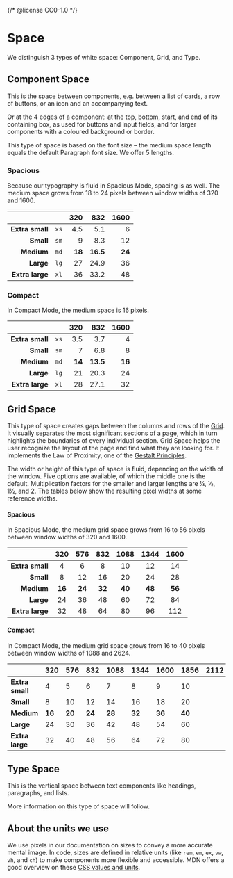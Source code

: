 {/* @license CC0-1.0 */}


<Meta title="Docs/Design Guidelines/Space" />

# Space

We distinguish 3 types of white space: Component, Grid, and Type.

## Component Space

This is the space between components, e.g. between a list of cards, a row of buttons, or an icon and an accompanying text.

Or at the 4 edges of a component: at the top, bottom, start, and end of its containing box,
as used for buttons and input fields, and for larger components with a coloured background or border.

This type of space is based on the font size – the medium space length equals the default Paragraph font size.
We offer 5 lengths.

### Spacious

Because our typography is fluid in Spacious Mode, spacing is as well.
The medium space grows from 18 to 24 pixels between window widths of 320 and 1600.

|                 |      |    320 |      832 |   1600 |
| --------------: | :--: | -----: | -------: | -----: |
| **Extra small** | `xs` |    4.5 |      5.1 |      6 |
|       **Small** | `sm` |      9 |      8.3 |     12 |
|      **Medium** | `md` | **18** | **16.5** | **24** |
|       **Large** | `lg` |     27 |     24.9 |     36 |
| **Extra large** | `xl` |     36 |     33.2 |     48 |

### Compact

In Compact Mode, the medium space is 16 pixels.

|                 |      |    320 |      832 |   1600 |
| --------------: | :--: | -----: | -------: | -----: |
| **Extra small** | `xs` |    3.5 |      3.7 |      4 |
|       **Small** | `sm` |      7 |      6.8 |      8 |
|      **Medium** | `md` | **14** | **13.5** | **16** |
|       **Large** | `lg` |     21 |     20.3 |     24 |
| **Extra large** | `xl` |     28 |     27.1 |     32 |

## Grid Space

This type of space creates gaps between the columns and rows of the [Grid](/docs/components-layout-grid--docs).
It visually separates the most significant sections of a page, which in turn highlights the boundaries of every individual section.
Grid Space helps the user recognize the layout of the page and find what they are looking for.
It implements the Law of Proximity, one of the [Gestalt Principles](https://www.interaction-design.org/literature/topics/gestalt-principles).

The width or height of this type of space is fluid, depending on the width of the window.
Five options are available, of which the middle one is the default.
Multiplication factors for the smaller and larger lengths are ¼, ½, 1½, and 2.
The tables below show the resulting pixel widths at some reference widths.

#### Spacious

In Spacious Mode, the medium grid space grows from 16 to 56 pixels between window widths of 320 and 1600.

|                 |  320   |  576   |  832   |  1088  |  1344  |  1600  |
| --------------: | :----: | :----: | :----: | :----: | :----: | :----: |
| **Extra small** |   4    |   6    |   8    |   10   |   12   |   14   |
|       **Small** |   8    |   12   |   16   |   20   |   24   |   28   |
|      **Medium** | **16** | **24** | **32** | **40** | **48** | **56** |
|       **Large** |   24   |   36   |   48   |   60   |   72   |   84   |
| **Extra large** |   32   |   48   |   64   |   80   |   96   |  112   |

#### Compact

In Compact Mode, the medium grid space grows from 16 to 40 pixels between window widths of 1088 and 2624.

<table>
  <thead>
    <tr>
      <th style={{ textAlign: "right" }}></th>
      <th style={{ textAlign: "center" }}>320</th>
      <th style={{ textAlign: "center" }}>576</th>
      <th style={{ textAlign: "center" }}>832</th>
      <th style={{ textAlign: "center" }}>1088</th>
      <th style={{ textAlign: "center" }}>1344</th>
      <th style={{ textAlign: "center" }}>1600</th>
      <th style={{ textAlign: "center" }}>1856</th>
      <th style={{ textAlign: "center" }}>2112</th>
      <th style={{ textAlign: "center" }}>2368</th>
      <th style={{ textAlign: "center" }}>2624</th>
    </tr>
  </thead>
  <tbody>
    <tr>
      <td style={{ textAlign: "right" }}>
        <strong>Extra small</strong>
      </td>
      <td colspan={4} style={{ textAlign: "center" }}>
        4
      </td>
      <td style={{ textAlign: "center" }}>5</td>
      <td style={{ textAlign: "center" }}>6</td>
      <td style={{ textAlign: "center" }}>7</td>
      <td style={{ textAlign: "center" }}>8</td>
      <td style={{ textAlign: "center" }}>9</td>
      <td style={{ textAlign: "center" }}>10</td>
    </tr>
    <tr>
      <td style={{ textAlign: "right" }}>
        <strong>Small</strong>
      </td>
      <td colspan={4} style={{ textAlign: "center" }}>
        8
      </td>
      <td style={{ textAlign: "center" }}>10</td>
      <td style={{ textAlign: "center" }}>12</td>
      <td style={{ textAlign: "center" }}>14</td>
      <td style={{ textAlign: "center" }}>16</td>
      <td style={{ textAlign: "center" }}>18</td>
      <td style={{ textAlign: "center" }}>20</td>
    </tr>
    <tr>
      <td style={{ textAlign: "right" }}>
        <strong>Medium</strong>
      </td>
      <td colspan={4} style={{ textAlign: "center" }}>
        <strong>16</strong>
      </td>
      <td style={{ textAlign: "center" }}>
        <strong>20</strong>
      </td>
      <td style={{ textAlign: "center" }}>
        <strong>24</strong>
      </td>
      <td style={{ textAlign: "center" }}>
        <strong>28</strong>
      </td>
      <td style={{ textAlign: "center" }}>
        <strong>32</strong>
      </td>
      <td style={{ textAlign: "center" }}>
        <strong>36</strong>
      </td>
      <td style={{ textAlign: "center" }}>
        <strong>40</strong>
      </td>
    </tr>
    <tr>
      <td style={{ textAlign: "right" }}>
        <strong>Large</strong>
      </td>
      <td colspan={4} style={{ textAlign: "center" }}>
        24
      </td>
      <td style={{ textAlign: "center" }}>30</td>
      <td style={{ textAlign: "center" }}>36</td>
      <td style={{ textAlign: "center" }}>42</td>
      <td style={{ textAlign: "center" }}>48</td>
      <td style={{ textAlign: "center" }}>54</td>
      <td style={{ textAlign: "center" }}>60</td>
    </tr>
    <tr>
      <td style={{ textAlign: "right" }}>
        <strong>Extra large</strong>
      </td>
      <td colspan={4} style={{ textAlign: "center" }}>
        32
      </td>
      <td style={{ textAlign: "center" }}>40</td>
      <td style={{ textAlign: "center" }}>48</td>
      <td style={{ textAlign: "center" }}>56</td>
      <td style={{ textAlign: "center" }}>64</td>
      <td style={{ textAlign: "center" }}>72</td>
      <td style={{ textAlign: "center" }}>80</td>
    </tr>
  </tbody>
</table>

## Type Space

This is the vertical space between text components like headings, paragraphs, and lists.

More information on this type of space will follow.

## About the units we use

We use pixels in our documentation on sizes to convey a more accurate mental image.
In code, sizes are defined in relative units (like `rem`, `em`, `ex`, `vw`, `vh`, and `ch`) to make components more flexible and accessible.
MDN offers a good overview on these [CSS values and units](https://developer.mozilla.org/en-US/docs/Web/CSS/CSS_Values_and_Units).
